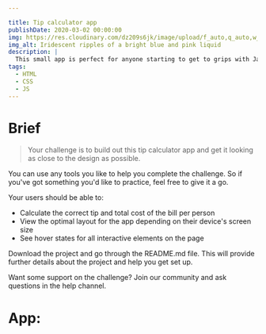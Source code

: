 ```yaml
---

title: Tip calculator app
publishDate: 2020-03-02 00:00:00
img: https://res.cloudinary.com/dz209s6jk/image/upload/f_auto,q_auto,w_700/Challenges/so0b0hpmowz5ujjwbhkp.jpg
img_alt: Iridescent ripples of a bright blue and pink liquid
description: |
  This small app is perfect for anyone starting to get to grips with JavaScript. The calculator functionality will be a nice test!
tags:
  - HTML
  - CSS
  - JS
---
```




# Brief

> Your challenge is to build out this tip calculator app and get it looking as close to the design as possible.

You can use any tools you like to help you complete the challenge. So if you've got something you'd like to practice, feel free to give it a go.

Your users should be able to:

- Calculate the correct tip and total cost of the bill per person
- View the optimal layout for the app depending on their device's screen size
- See hover states for all interactive elements on the page

Download the project and go through the README.md file. This will provide further details about the project and help you get set up.

Want some support on the challenge? Join our community and ask questions in the help channel.

# App:

<Calc />